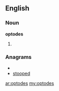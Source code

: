 ==English==

===Noun===
'''optodes'''

# {{plural of|[[optode]]}}

===Anagrams===
* {{alphagram|deoopst}}
* [[stooped#English|stooped]]

[[ar:optodes]]
[[my:optodes]]
